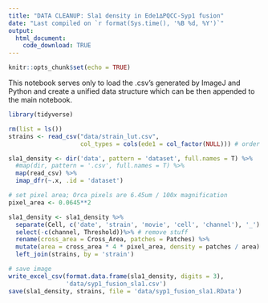 ```yaml
---
title: "DATA CLEANUP: Sla1 density in Ede1∆PQCC-Syp1 fusion"
date: "Last compiled on `r format(Sys.time(), '%B %d, %Y')`"
output:
  html_document:
    code_download: TRUE
---
```


```r
knitr::opts_chunk$set(echo = TRUE)
```

This notebook serves only to load the .csv's generated by ImageJ and Python 
and create a unified data structure which can be then appended to the main notebook.

```r
library(tidyverse)
```

```r
rm(list = ls())
strains <- read_csv("data/strain_lut.csv", 
                    col_types = cols(ede1 = col_factor(NULL))) # order factor levels in csv file
```

```r
sla1_density <- dir('data', pattern = 'dataset', full.names = T) %>%
  #map(dir, pattern = '.csv', full.names = T) %>%
  map(read_csv) %>%
  imap_dfr(~.x, .id = 'dataset')
```

```r
# set pixel area; Orca pixels are 6.45um / 100x magnification 
pixel_area <- 0.0645**2

sla1_density <- sla1_density %>%
  separate(Cell, c('date', 'strain', 'movie', 'cell', 'channel'), '_') %>% # separate filename into variables
  select(-c(channel, Threshold))%>% # remove stuff
  rename(cross_area = Cross_Area, patches = Patches) %>%
  mutate(area = cross_area * 4 * pixel_area, density = patches / area) %>%
  left_join(strains, by = 'strain')
```

```r
# save image
write_excel_csv(format.data.frame(sla1_density, digits = 3),
                'data/syp1_fusion_sla1.csv')
save(sla1_density, strains, file = 'data/syp1_fusion_sla1.RData')
```
